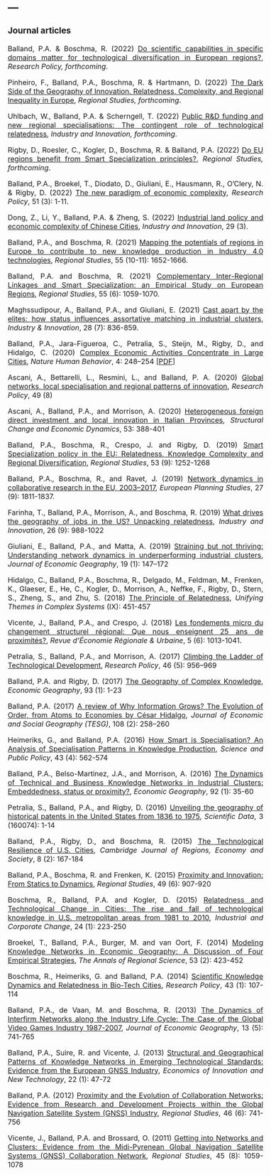 ---
---  

<link rel="stylesheet" href="styles.css" type="text/css">

<style>
body {
text-align: justify; font-size:12pt}
</style>

### Journal articles    

Balland, P.A. & Boschma, R. (2022) [Do scientific capabilities in specific domains matter for technological diversification in European regions?](https://ideas.repec.org/p/egu/wpaper/2116.html), *Research Policy, forthcoming*.    

Pinheiro, F., Balland, P.A., Boschma, R. & Hartmann, D. (2022) [The Dark Side of the Geography of Innovation. Relatedness, Complexity, and Regional Inequality in Europe](https://ideas.repec.org/p/egu/wpaper/2202.html), *Regional Studies, forthcoming*.  

Uhlbach, W., Balland, P.A. & Scherngell, T. (2022) [Public R&D funding and new regional specialisations: The contingent role of technological relatedness](https://www.tandfonline.com/doi/full/10.1080/13662716.2022.2043147), *Industry and Innovation, forthcoming*.    

Rigby, D., Roesler, C., Kogler, D., Boschma, R. & Balland, P.A. (2022) [Do EU regions benefit from Smart Specialization principles?](https://doi.org/10.1080/00343404.2022.2032628), *Regional Studies, forthcoming*.    

Balland, P.A., Broekel, T., Diodato, D., Giuliani, E., Hausmann, R., O'Clery, N. & Rigby, D. (2022) [The new paradigm of economic complexity](https://www.sciencedirect.com/science/article/pii/S0048733321002420), *Research Policy*, 51 (3): 1-11.   

Dong, Z., Li, Y., Balland, P.A. & Zheng, S. (2022) [Industrial land policy and economic complexity of Chinese Cities](https://www.tandfonline.com/doi/full/10.1080/13662716.2021.1990022), *Industry and Innovation*, 29 (3).  

Balland, P.A., and Boschma, R. (2021) [Mapping the potentials of regions in Europe to contribute to new knowledge production in Industry 4.0 technologies](https://www.tandfonline.com/doi/full/10.1080/00343404.2021.1900557), *Regional Studies*, 55 (10-11): 1652-1666.    

Balland, P.A. and Boschma, R. (2021) [Complementary Inter-Regional Linkages and Smart Specialization: an Empirical Study on European Regions](https://www.tandfonline.com/doi/full/10.1080/00343404.2020.1861240), *Regional Studies*, 55 (6): 1059-1070.   

Maghssudipour, A., Balland, P.A., and Giuliani, E. (2021) [Cast apart by the elites: how status influences assortative matching in industrial clusters](https://www.tandfonline.com/doi/abs/10.1080/13662716.2020.1860738), *Industry & Innovation*, 28 (7): 836-859.   

Balland, P.A., Jara-Figueroa, C., Petralia, S., Steijn, M., Rigby, D., and Hidalgo, C. (2020) [Complex Economic Activities Concentrate in Large Cities](https://www.nature.com/articles/s41562-019-0803-3), *Nature Human Behavior*, 4: 248–254 [[PDF](https://paballand.github.io/writing/PDF/2020-NHB.pdf)]     

Ascani, A., Bettarelli, L., Resmini, L., and Balland, P. A. (2020) [Global networks, local specialisation and regional patterns of innovation](https://doi.org/10.1016/j.respol.2020.104031), *Research Policy*, 49 (8)    

Ascani, A., Balland, P.A., and Morrison, A. (2020) [Heterogeneous foreign direct investment and local innovation in Italian Provinces](https://doi.org/10.1016/j.strueco.2019.06.004), *Structural Change and Economic Dynamics*, 53: 388-401  

Balland, P.A., Boschma, R., Crespo, J. and Rigby, D. (2019) [Smart Specialization policy in the EU: Relatedness, Knowledge Complexity and Regional Diversification](https://doi.org/10.1080/00343404.2018.1437900), *Regional Studies*, 53 (9): 1252-1268 

Balland, P.A., Boschma, R., and Ravet, J. (2019) [Network dynamics in collaborative research in the EU, 2003–2017](https://doi.org/10.1080/09654313.2019.1641187), *European Planning Studies*, 27 (9): 1811-1837.  

Farinha, T., Balland, P.A., Morrison, A., and Boschma, R. (2019) [What drives the geography of jobs in the US? Unpacking relatedness](https://doi.org/10.1080/13662716.2019.1591940), *Industry and Innovation*, 26 (9): 988-1022  

Giuliani, E., Balland, P.A., and Matta, A. (2019) [Straining but not thriving: Understanding network dynamics in underperforming industrial clusters](https://doi.org/10.1093/jeg/lbx046), *Journal of Economic Geography*, 19 (1): 147–172 

Hidalgo, C., Balland, P.A., Boschma, R., Delgado, M., Feldman, M., Frenken, K., Glaeser, E., He, C., Kogler, D., Morrison, A.,  Neffke, F., Rigby, D., Stern, S., Zheng, S., and Zhu, S. (2018)  [The Principle of Relatedness](https://link.springer.com/chapter/10.1007/978-3-319-96661-8_46), *Unifying Themes in Complex Systems* (IX): 451-457  

Vicente, J., Balland, P.A., and Crespo, J. (2018) [Les fondements micro du changement structurel régional: Que nous enseignent 25 ans de proximités?](https://www.cairn.info/revue-d-economie-regionale-et-urbaine-2018-5-page-1013.html), *Revue d'Économie Régionale & Urbaine*, 5 (6): 1013-1041. 

Petralia, S., Balland, P.A., and Morrison, A. (2017) [Climbing the Ladder of Technological Development](https://doi.org/10.1016/j.respol.2017.03.012), *Research Policy*, 46 (5): 956–969 

Balland, P.A. and Rigby, D. (2017) [The Geography of Complex Knowledge](https://doi.org/10.1080/00130095.2016.1205947), *Economic Geography*, 93 (1): 1-23 

Balland, P.A. (2017) [A review of Why Information Grows? The Evolution of Order, from Atoms to Economies by César Hidalgo](https://onlinelibrary.wiley.com/doi/full/10.1111/tesg.12240), *Journal of Economic and Social Geography (TESG)*, 108 (2): 258–260  

Heimeriks, G., and Balland, P.A. (2016) [How Smart is Specialisation? An Analysis of Specialisation Patterns in Knowledge Production](https://academic.oup.com/spp/article-abstract/43/4/562/2514638?redirectedFrom=fulltext), *Science and Public Policy*, 43 (4): 562-574 

Balland, P.A., Belso-Martinez, J.A., and Morrison, A. (2016) [The Dynamics of Technical and Business Knowledge Networks in Industrial Clusters: Embeddedness, status or proximity?](https://www.tandfonline.com/doi/full/10.1080/00130095.2015.1094370), *Economic Geography*, 92 (1): 35-60 

Petralia, S., Balland, P.A., and Rigby, D. (2016) [Unveiling the geography of historical patents in the United States from 1836 to 1975](https://www.nature.com/articles/sdata201674), *Scientific Data*, 3 (160074): 1-14 

Balland, P.A., Rigby, D., and Boschma, R. (2015) [The Technological Resilience of U.S. Cities](https://academic.oup.com/cjres/article-abstract/8/2/167/333541), *Cambridge Journal of Regions, Economy and Society*, 8 (2): 167-184  

Balland, P.A., Boschma, R. and Frenken, K. (2015) [Proximity and Innovation: From Statics to Dynamics](https://www.tandfonline.com/doi/full/10.1080/00343404.2014.883598), *Regional Studies*, 49 (6): 907-920 

Boschma, R., Balland, P.A. and Kogler, D. (2015) [Relatedness and Technological Change in Cities: The rise and fall of technological knowledge in U.S. metropolitan areas from 1981 to 2010](https://academic.oup.com/icc/article-abstract/24/1/223/831624?redirectedFrom=fulltext), *Industrial and Corporate Change*, 24 (1): 223-250 

Broekel, T., Balland, P.A., Burger, M. and van Oort, F. (2014) [Modeling Knowledge Networks in Economic Geography: A Discussion of Four Empirical Strategies](https://link.springer.com/article/10.1007/s00168-014-0616-2), *The Annals of Regional Science*, 53 (2): 423-452  

Boschma, R., Heimeriks, G. and Balland, P.A. (2014) [Scientific Knowledge Dynamics and Relatedness in Bio-Tech Cities](https://www.sciencedirect.com/science/article/abs/pii/S004873331300125X), *Research Policy*, 43 (1): 107-114 

Balland, P.A., de Vaan, M. and Boschma, R. (2013) [The Dynamics of Interfirm Networks along the Industry Life Cycle: The Case of the Global Video Games Industry 1987-2007](https://www.jstor.org/stable/26158687?seq=1), *Journal of Economic Geography*, 13 (5): 741-765  

Balland, P.A., Suire, R. and Vicente, J. (2013) [Structural and Geographical Patterns of Knowledge Networks in Emerging Technological Standards: Evidence from the European GNSS Industry](https://www.tandfonline.com/doi/full/10.1080/10438599.2012.699773?scroll=top&needAccess=true), *Economics of Innovation and New Technology*, 22 (1): 47-72 

Balland, P.A. (2012) [Proximity and the Evolution of Collaboration Networks: Evidence from Research and Development Projects within the Global Navigation Satellite System (GNSS) Industry](https://www.tandfonline.com/doi/abs/10.1080/00343404.2010.529121), *Regional Studies*, 46 (6): 741-756 

Vicente, J., Balland, P.A. and Brossard, O. (2011) [Getting into Networks and Clusters: Evidence from the Midi-Pyrenean Global Navigation Satellite Systems (GNSS) Collaboration Network](https://www.tandfonline.com/doi/abs/10.1080/00343401003713340), *Regional Studies*, 45 (8): 1059-1078 